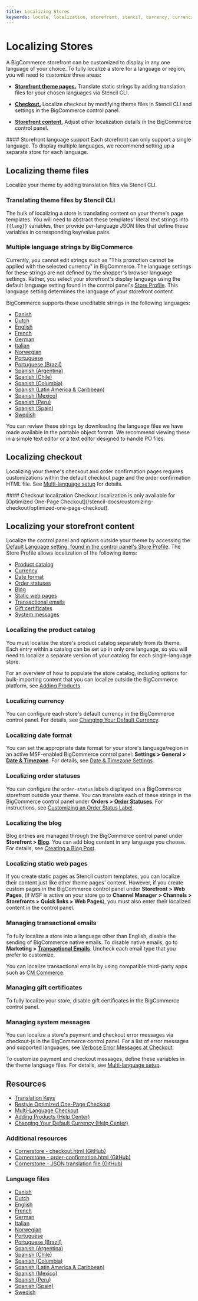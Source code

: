 ---
title: Localizing Stores
keywords: locale, localization, storefront, stencil, currency, currencies, 
---

# Localizing Stores

A BigCommerce storefront can be customized to display in any one language of your choice. To fully localize a store for a language or region, you will need to customize three areas:


* **[Storefront theme pages.](#translating-theme-files-by-stencil-cli)** Translate static strings by adding translation files for your chosen languages via Stencil CLI.

* **[Checkout.](#localizing-checkout)** Localize checkout by modifying theme files in Stencil CLI and settings in the BigCommerce control panel.

* **[Storefront content.](#localizing-your-storefront-content)** Adjust other localization details in the BigCommerce control panel.


<Callout type="info">
 #### Storefront language support
 Each storefront can only support a single language. To display multiple languages, we recommend setting up a separate store for each language.
</Callout>



## Localizing theme files

Localize your theme by adding translation files via Stencil CLI.

### Translating theme files by Stencil CLI

The bulk of localizing a store is translating content on your theme's page templates. You will need to abstract these templates' literal text strings into `{{lang}}` variables, then provide per-language JSON files that define these variables in corresponding key/value pairs.

### Multiple language strings by BigCommerce

Currently, you cannot edit strings such as "This promotion cannot be applied with the selected currency" in BigCommerce. The language settings for these strings are not defined by the shopper's browser language settings. Rather, you select your storefront's display language using the default language setting found in the control panel's [Store Profile](https://support.bigcommerce.com/s/article/Store-Profile-Settings#locale). This language setting determines the language of your storefront content.


BigCommerce supports these uneditable strings in the following languages:
* [Danish](https://raw.githubusercontent.com/bigcommerce/dev-docs/master/assets/json/da.json)
* [Dutch](https://raw.githubusercontent.com/bigcommerce/dev-docs/master/assets/json/nl.json)
* [English](https://raw.githubusercontent.com/bigcommerce/dev-docs/master/assets/json/en.json)
* [French](https://raw.githubusercontent.com/bigcommerce/dev-docs/master/assets/json/fr.json)
* [German](https://raw.githubusercontent.com/bigcommerce/dev-docs/master/assets/json/de.json)
* [Italian](https://raw.githubusercontent.com/bigcommerce/dev-docs/master/assets/json/it.json)
* [Norwegian](https://raw.githubusercontent.com/bigcommerce/dev-docs/master/assets/json/no.json)
* [Portuguese](https://raw.githubusercontent.com/bigcommerce/dev-docs/master/assets/json/pt.json)
* [Portuguese (Brazil)](https://raw.githubusercontent.com/bigcommerce/dev-docs/master/assets/json/pt-BR.json)
* [Spanish (Argentina)](https://raw.githubusercontent.com/bigcommerce/dev-docs/master/assets/json/es-AR.json)
* [Spanish (Chile)](https://raw.githubusercontent.com/bigcommerce/dev-docs/master/assets/json/es-CL.json)
* [Spanish (Columbia)](https://raw.githubusercontent.com/bigcommerce/dev-docs/master/assets/json/es-CO.json)
* [Spanish (Latin America & Caribbean)](https://raw.githubusercontent.com/bigcommerce/dev-docs/master/assets/json/es-419.json)
* [Spanish (Mexico)](https://raw.githubusercontent.com/bigcommerce/dev-docs/master/assets/json/es-MX.json)
* [Spanish (Peru)](https://raw.githubusercontent.com/bigcommerce/dev-docs/master/assets/json/es-PE.json)
* [Spanish (Spain)](https://raw.githubusercontent.com/bigcommerce/dev-docs/master/assets/json/es.json)
* [Swedish](https://raw.githubusercontent.com/bigcommerce/dev-docs/master/assets/json/sv.json)


You can review these strings by downloading the language files we have made available in the portable object format. We recommend viewing these in a simple text editor or a text editor designed to handle PO files.

## Localizing checkout

Localizing your theme's checkout and order confirmation pages requires customizations within the default checkout page and the order confirmation HTML file. See [Multi-language setup](/stencil-docs/localization/multi-language-checkout) for details.


<Callout type="warning">
 #### Checkout localization
 Checkout localization is only available for [Optimized One-Page Checkout](/stencil-docs/customizing-checkout/optimized-one-page-checkout).
</Callout>


## Localizing your storefront content

Localize the control panel and options outside your theme by accessing the [Default Language setting, found in the control panel's Store Profile](https://support.bigcommerce.com/s/article/Store-Profile-Settings#locale). The Store Profile allows localization of the following items:

* [Product catalog](#localizing-the-product-catalog)
* [Currency](#localizing-currency)
* [Date format](#localizing-date-format)
* [Order statuses](#localizing-order-statuses)
* [Blog](#localizing-the-blog)
* [Static web pages](#localizing-static-web-pages)
* [Transactional emails](#managing-transactional-emails)
* [Gift certificates](#managing-gift-certificates)
* [System messages](#managing-system-messages)

### Localizing the product catalog

You must localize the store's product catalog separately from its theme. Each entry within a catalog can be set up in only one language, so you will need to localize a separate version of your catalog for each single-language store.

For an overview of how to populate the store catalog, including options for bulk-importing content that you can localize outside the BigCommerce platform, see [Adding Products](https://support.bigcommerce.com/s/article/Adding-Products-v3).

### Localizing currency
You can configure each store's default currency in the BigCommerce control panel. For details, see [Changing Your Default Currency](https://support.bigcommerce.com/s/article/Managing-Currencies#default).

### Localizing date format
You can set the appropriate date format for your store's language/region in an active MSF-enabled BigCommerce control panel: **Settings > General > [Date & Timezone](http://login.bigcommerce.com/deep-links/manage/settings/store)**. For details, see [Date & Timezone Settings](https://support.bigcommerce.com/s/article/Store-Settings#date-time).

### Localizing order statuses
You can configure the `order-status` labels displayed on a BigCommerce storefront outside your theme. You can translate each of these strings in the BigCommerce control panel under **Orders > [Order Statuses](http://login.bigcommerce.com/deep-links/manage/orders/order-statuses)**. For instructions, see [Customizing an Order Status Label](https://support.bigcommerce.com/s/article/Order-Statuses#rename).

### Localizing the blog
Blog entries are managed through the BigCommerce control panel under **Storefront > [Blog](https://login.mybigcommerce.com/manage/content/blog)**. You can add blog content in any language you choose. For details, see [Creating a Blog Post](https://support.bigcommerce.com/s/article/Using-the-Built-In-Blog#creating-post).

### Localizing static web pages
If you create static pages as Stencil custom templates, you can localize their content just like other theme pages' content. However, if you create custom pages in the BigCommerce control panel under **Storefront > Web Pages**, (if MSF is active on your store go to **Channel Manager > Channels > Storefronts > Quick links > Web Pages**), you must also enter their localized content in the control panel.

### Managing transactional emails

To fully localize a store into a language other than English, disable the sending of BigCommerce native emails. To disable native emails, go to **Marketing > [Transactional Emails](http://login.bigcommerce.com/deep-links/manage/transactional-emails)**. Uncheck each email type that you prefer to customize.

You can localize transactional emails by using compatible third-party apps such as [CM Commerce](https://www.bigcommerce.com/apps/cm-commerce/).

### Managing gift certificates

To fully localize your store, disable gift certificates in the BigCommerce control panel.

### Managing system messages
You can localize a store's payment and checkout error messages via checkout-js in the BigCommerce control panel. For a list of error messages and supported languages, see [Verbose Error Messages at Checkout](https://support.bigcommerce.com/s/article/Optimized-Single-Page-Checkout#verbose).

To customize payment and checkout messages, define these variables in the theme language files. For details, see [Multi-language setup](/stencil-docs/localization/multi-language-checkout#multi-language-setup).


## Resources

* [Translation Keys](/stencil-docs/localization/translation-keys)
* [Restyle Optimized One-Page Checkout](/stencil-docs/customizing-checkout/optimized-one-page-checkout)
* [Multi-Language Checkout](/stencil-docs/localization/multi-language-checkout)
* [Adding Products (Help Center)](https://support.bigcommerce.com/s/article/Adding-Products-v3) 
* [Changing Your Default Currency (Help Center)](https://support.bigcommerce.com/s/article/Managing-Currencies#default)

### Additional resources

* [Cornerstore - checkout.html (GitHub)](https://github.com/bigcommerce/cornerstone/blob/master/templates/pages/checkout.html)
* [Cornerstone - order-confirmation.html (GitHub)](https://github.com/bigcommerce/cornerstone/blob/master/templates/pages/order-confirmation.html)
* [Cornerstone - JSON translation file (GitHub)](https://github.com/bigcommerce/cornerstone/tree/master/lang)

### Language files

* [Danish](https://raw.githubusercontent.com/bigcommerce/dev-docs/master/assets/json/da.json)
* [Dutch](https://raw.githubusercontent.com/bigcommerce/dev-docs/master/assets/PO/storefront-nl-NL.po)
* [English](https://raw.githubusercontent.com/bigcommerce/dev-docs/master/assets/json/en.json)
* [French](https://raw.githubusercontent.com/bigcommerce/dev-docs/master/assets/PO/storefront-fr-FR.po)
* [German](https://raw.githubusercontent.com/bigcommerce/dev-docs/master/assets/PO/storefront-de-DE.po)
* [Italian](https://raw.githubusercontent.com/bigcommerce/dev-docs/master/assets/PO/storefront-it-IT.po)
* [Norwegian](https://raw.githubusercontent.com/bigcommerce/dev-docs/master/assets/json/no.json)
* [Portuguese](https://raw.githubusercontent.com/bigcommerce/dev-docs/master/assets/json/pt.json)
* [Portuguese (Brazil)](https://raw.githubusercontent.com/bigcommerce/dev-docs/master/assets/PO/storefront-pt-BR.po)
* [Spanish (Argentina)](https://raw.githubusercontent.com/bigcommerce/dev-docs/master/assets/json/es-AR.json)
* [Spanish (Chile)](https://raw.githubusercontent.com/bigcommerce/dev-docs/master/assets/json/es-CL.json)
* [Spanish (Columbia)](https://raw.githubusercontent.com/bigcommerce/dev-docs/master/assets/json/es-CO.json)
* [Spanish (Latin America & Caribbean)](https://raw.githubusercontent.com/bigcommerce/dev-docs/master/assets/json/es-419.json)
* [Spanish (Mexico)](https://raw.githubusercontent.com/bigcommerce/dev-docs/master/assets/PO/storefront-es-MX.po)
* [Spanish (Peru)](https://raw.githubusercontent.com/bigcommerce/dev-docs/master/assets/json/es-PE.json)
* [Spanish (Spain)](https://raw.githubusercontent.com/bigcommerce/dev-docs/master/assets/PO/storefront-es-ES.po)
* [Swedish](https://raw.githubusercontent.com/bigcommerce/dev-docs/master/assets/PO/storefront-sv-SE.po)
